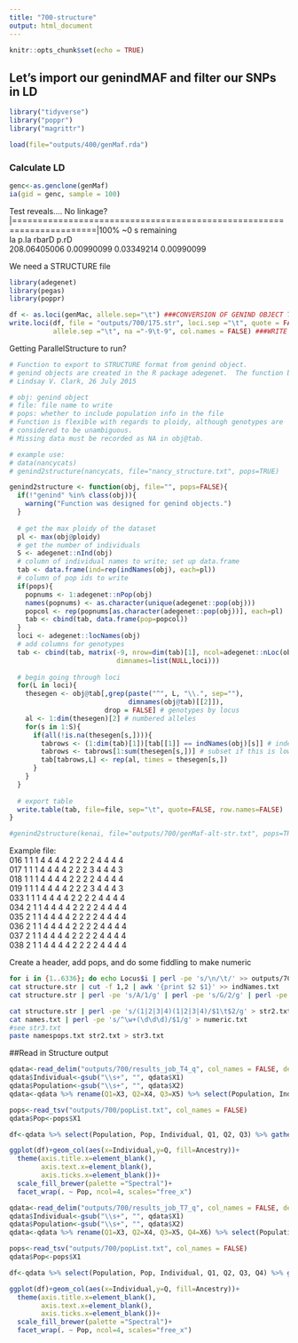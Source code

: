 ```yaml
---
title: "700-structure"
output: html_document
---
```


```r
knitr::opts_chunk$set(echo = TRUE)
```

## Let's import our genindMAF and filter our SNPs in LD

```r
library("tidyverse")
library("poppr")
library("magrittr")

load(file="outputs/400/genMaf.rda")
```

### Calculate LD
```r
genc<-as.genclone(genMaf)
ia(gid = genc, sample = 100)
```
Test reveals.... No linkage?
|======================================================================|100% ~0 s remaining     
          Ia         p.Ia        rbarD         p.rD   
208.06405006   0.00990099   0.03349214   0.00990099   

We need a STRUCTURE file
```r
library(adegenet)
library(pegas)
library(poppr)

df <- as.loci(genMac, allele.sep="\t") ###CONVERSION OF GENIND OBJECT TO LOCI OBJECT####
write.loci(df, file = "outputs/700/175.str", loci.sep ="\t", quote = FALSE,
           allele.sep ="\t", na ="-9\t-9", col.names = FALSE) ###WRITE STRUCTURE DATA FILE####
```

Getting ParallelStructure to run?

```r
# Function to export to STRUCTURE format from genind object.
# genind objects are created in the R package adegenet.  The function below is an R function.
# Lindsay V. Clark, 26 July 2015

# obj: genind object
# file: file name to write
# pops: whether to include population info in the file
# Function is flexible with regards to ploidy, although genotypes are
# considered to be unambiguous.
# Missing data must be recorded as NA in obj@tab.

# example use: 
# data(nancycats)
# genind2structure(nancycats, file="nancy_structure.txt", pops=TRUE)

genind2structure <- function(obj, file="", pops=FALSE){
  if(!"genind" %in% class(obj)){
    warning("Function was designed for genind objects.")
  }
  
  # get the max ploidy of the dataset
  pl <- max(obj@ploidy)
  # get the number of individuals
  S <- adegenet::nInd(obj)
  # column of individual names to write; set up data.frame
  tab <- data.frame(ind=rep(indNames(obj), each=pl))
  # column of pop ids to write
  if(pops){
    popnums <- 1:adegenet::nPop(obj)
    names(popnums) <- as.character(unique(adegenet::pop(obj)))
    popcol <- rep(popnums[as.character(adegenet::pop(obj))], each=pl)
    tab <- cbind(tab, data.frame(pop=popcol))
  }
  loci <- adegenet::locNames(obj) 
  # add columns for genotypes
  tab <- cbind(tab, matrix(-9, nrow=dim(tab)[1], ncol=adegenet::nLoc(obj),
                           dimnames=list(NULL,loci)))
  
  # begin going through loci
  for(L in loci){
    thesegen <- obj@tab[,grep(paste("^", L, "\\.", sep=""), 
                              dimnames(obj@tab)[[2]]), 
                        drop = FALSE] # genotypes by locus
    al <- 1:dim(thesegen)[2] # numbered alleles
    for(s in 1:S){
      if(all(!is.na(thesegen[s,]))){
        tabrows <- (1:dim(tab)[1])[tab[[1]] == indNames(obj)[s]] # index of rows in output to write to
        tabrows <- tabrows[1:sum(thesegen[s,])] # subset if this is lower ploidy than max ploidy
        tab[tabrows,L] <- rep(al, times = thesegen[s,])
      }
    }
  }
  
  # export table
  write.table(tab, file=file, sep="\t", quote=FALSE, row.names=FALSE)
}

#genind2structure(kenai, file="outputs/700/genMaf-alt-str.txt", pops=TRUE)
```

Example file:  
016	1	1	1	4	4	4	4	2	2	2	2	4	4	4	4  
017	1	1	1	4	4	4	4	2	2	2	3	4	4	4	3  
018	1	1	1	4	4	4	4	2	2	2	2	4	4	4	4  
019	1	1	1	4	4	4	4	2	2	2	3	4	4	4	3  
033	1	1	1	4	4	4	4	2	2	2	2	4	4	4	4  
034	2	1	1	4	4	4	4	2	2	2	2	4	4	4	4  
035	2	1	1	4	4	4	4	2	2	2	2	4	4	4	4  
036	2	1	1	4	4	4	4	2	2	2	2	4	4	4	4  
037	2	1	1	4	4	4	4	2	2	2	2	4	4	4	4  
038	2	1	1	4	4	4	4	2	2	2	2	4	4	4	4  

Create a header, add pops, and do some fiddling to make numeric
```sh
for i in {1..6336}; do echo Locus$i | perl -pe 's/\n/\t/' >> outputs/700/header.txt; done;
cat structure.str | cut -f 1,2 | awk '{print $2 $1}' >> indNames.txt
cat structure.str | perl -pe 's/A/1/g' | perl -pe 's/G/2/g' | perl -pe 's/C/3/g' | perl -pe 's/T/4/g' > out.txt

cat structure.str | perl -pe 's/(1|2|3|4)(1|2|3|4)/$1\t$2/g' > str2.txt
cat names.txt | perl -pe 's/^\w+(\d\d\d)/$1/g' > numeric.txt
#see str3.txt
paste namespops.txt str2.txt > str3.txt

```

##Read in Structure output
```r
qdata<-read_delim("outputs/700/results_job_T4_q", col_names = FALSE, delim=" ")
qdata$Individual<-gsub("\\s+", "", qdata$X1)
qdata$Population<-gsub("\\s+", "", qdata$X2)
qdata<-qdata %>% rename(Q1=X3, Q2=X4, Q3=X5) %>% select(Population, Individual, Q1, Q2, Q3)

pops<-read_tsv("outputs/700/popList.txt", col_names = FALSE)
qdata$Pop<-pops$X1

df<-qdata %>% select(Population, Pop, Individual, Q1, Q2, Q3) %>% gather(key=Ancestry, value=Q, 4:6)

ggplot(df)+geom_col(aes(x=Individual,y=Q, fill=Ancestry))+
  theme(axis.title.x=element_blank(),
        axis.text.x=element_blank(),
        axis.ticks.x=element_blank())+
  scale_fill_brewer(palette ="Spectral")+
  facet_wrap(. ~ Pop, ncol=4, scales="free_x")

```

```r
qdata<-read_delim("outputs/700/results_job_T7_q", col_names = FALSE, delim=" ")
qdata$Individual<-gsub("\\s+", "", qdata$X1)
qdata$Population<-gsub("\\s+", "", qdata$X2)
qdata<-qdata %>% rename(Q1=X3, Q2=X4, Q3=X5, Q4=X6) %>% select(Population, Individual, Q1, Q2, Q3, Q4)

pops<-read_tsv("outputs/700/popList.txt", col_names = FALSE)
qdata$Pop<-pops$X1

df<-qdata %>% select(Population, Pop, Individual, Q1, Q2, Q3, Q4) %>% gather(key=Ancestry, value=Q, 4:7)

ggplot(df)+geom_col(aes(x=Individual,y=Q, fill=Ancestry))+
  theme(axis.title.x=element_blank(),
        axis.text.x=element_blank(),
        axis.ticks.x=element_blank())+
  scale_fill_brewer(palette ="Spectral")+
  facet_wrap(. ~ Pop, ncol=4, scales="free_x")

```